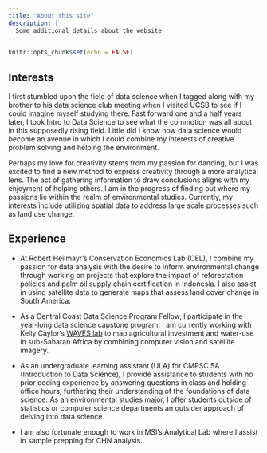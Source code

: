 ```yaml
---
title: "About this site"
description: |
  Some additional details about the website
---
```


```r
knitr::opts_chunk$set(echo = FALSE)
```

## Interests
I first stumbled upon the field of data science when I tagged along with my brother to his data science club meeting when I visited UCSB to see if I could imagine myself studying there.
Fast forward one and a half years later, I took Intro to Data Science to see what the commotion was all about in this supposedly rising field. Little did I know how data science would become an avenue in which I could combine my interests of creative problem solving and helping the environment. 

Perhaps my love for creativity stems from my passion for dancing, but I was excited to find a new method to express creativity through a more analytical lens. The act of gathering information to draw conclusions aligns with my enjoyment of helping others. I am in the progress of finding out where my passions lie within the realm of environmental studies. Currently, my interests include utilizing spatial data to address large scale processes such as land use change.

## Experience

- At Robert Heilmayr's Conservation Economics Lab (CEL), I combine my passion for data analysis with the desire to inform environmental change through working on projects that explore the impact of reforestation policies and palm oil supply chain certification in Indonesia. I also assist in using satellite data to generate maps that assess land cover change in South America. 
- As a Central Coast Data Science Program Fellow, I participate in the year-long data science capstone program. I am currently working with Kelly Caylor’s [WAVES lab](http://caylor.eri.ucsb.edu) to map agricultural investment and water-use in sub-Saharan Africa by combining computer vision and satellite imagery. 

- As an undergraduate learning assistant (ULA) for CMPSC 5A (Introduction to Data Science), I provide assistance to students with no prior coding experience by answering questions in class and holding office hours, furthering their understanding of the foundations of data science. As an environmental studies major, I offer students outside of statistics or computer science departments an outsider approach of delving into data science. 

- I am also fortunate enough to work in MSI's Analytical Lab where I assist in sample prepping for CHN analysis.
